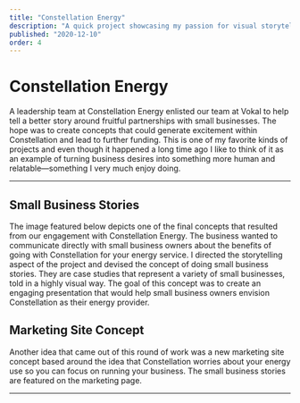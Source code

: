```yaml
---
title: "Constellation Energy"
description: "A quick project showcasing my passion for visual storytelling and conceptual work"
published: "2020-12-10"
order: 4
---
```


# Constellation Energy

<p className="large">
  A leadership team at Constellation Energy enlisted our team at Vokal to help
  tell a better story around fruitful partnerships with small businesses. The
  hope was to create concepts that could generate excitement within
  Constellation and lead to further funding. This is one of my favorite kinds of
  projects and even though it happened a long time ago I like to think of it as
  an example of turning business desires into something more human and
  relatable—something I very much enjoy doing.
</p>

<PageNote
  title="Note"
  description="On this project I partnered with Danny Skelley, a talented visual designer based out of Detroit. My role was to provide create content and provide strategic direction."
/>

---

## Small Business Stories

The image featured below depicts one of the final concepts that resulted from our engagement with Constellation Energy. The business wanted to communicate directly with small business owners about the benefits of going with Constellation for your energy service. I directed the storytelling aspect of the project and devised the concept of doing small business stories. They are case studies that represent a variety of small businesses, told in a highly visual way. The goal of this concept was to create an engaging presentation that would help small business owners envision Constellation as their energy provider.

<PostImage
  alt="A concept for a Small Business Story"
  caption="A concept for a Small Business Story"
  src="/images/projects/constellation/constellation-hero-dark.png"
  width={1600}
  height={1000}
/>

## Marketing Site Concept

Another idea that came out of this round of work was a new marketing site concept based around the idea that Constellation worries about your energy use so you can focus on running your business. The small business stories are featured on the marketing page.

<PostImage
  alt="A concept for the new marketing site"
  caption="A concept for the new marketing site"
  src="/images/projects/constellation/constellation-marketing-light.png"
  width={1600}
  height={1956}
/>

---
